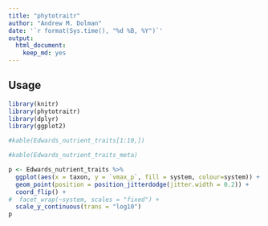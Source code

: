 ```yaml
---
title: "phytotraitr"
author: "Andrew M. Dolman"
date: '`r format(Sys.time(), "%d %B, %Y")`'
output: 
  html_document: 
    keep_md: yes
---
```


## Usage

```r
library(knitr)
library(phytotraitr)
library(dplyr)
library(ggplot2)
```

```r
#kable(Edwards_nutrient_traits[1:10,])

#kable(Edwards_nutrient_traits_meta)
```

```r
p <- Edwards_nutrient_traits %>% 
  ggplot(aes(x = taxon, y = `vmax_p`, fill = system, colour=system)) +
  geom_point(position = position_jitterdodge(jitter.width = 0.2)) + 
  coord_flip() +
#  facet_wrap(~system, scales = "fixed") + 
  scale_y_continuous(trans = "log10")
p

```

